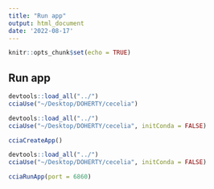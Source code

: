 ```yaml
---
title: "Run app"
output: html_document
date: '2022-08-17'
---
```


```r
knitr::opts_chunk$set(echo = TRUE)
```

## Run app

```r
devtools::load_all("../")
cciaUse("~/Desktop/DOHERTY/cecelia")
```

```r
devtools::load_all("../")
cciaUse("~/Desktop/DOHERTY/cecelia", initConda = FALSE)

cciaCreateApp()
```

```r
devtools::load_all("../")
cciaUse("~/Desktop/DOHERTY/cecelia", initConda = FALSE)

cciaRunApp(port = 6860)
```

